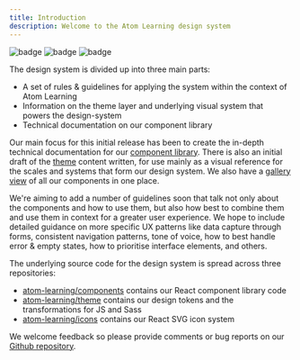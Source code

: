 ```yaml
---
title: Introduction
description: Welcome to the Atom Learning design system
---
```


![badge](https://img.shields.io/npm/v/@atom-learning/components)
![badge](https://img.shields.io/github/workflow/status/Atom-Learning/components/Test%20&%20validate)
![badge](https://img.shields.io/bundlephobia/minzip/@atom-learning/components)

The design system is divided up into three main parts:

- A set of rules & guidelines for applying the system within the context of Atom Learning
- Information on the theme layer and underlying visual system that powers the design-system
- Technical documentation on our component library

Our main focus for this initial release has been to create the in-depth technical documentation for our [component library](/components/introduction). There is also an initial draft of the [theme](/theme/colours) content written, for use mainly as a visual reference for the scales and systems that form our design system. We also have a [gallery view](/components) of all our components in one place.

We're aiming to add a number of guidelines soon that talk not only about the components and how to use them, but also how best to combine them and use them in context for a greater user experience. We hope to include detailed guidance on more specific UX patterns like data capture through forms, consistent navigation patterns, tone of voice, how to best handle error & empty states, how to prioritise interface elements, and others.

The underlying source code for the design system is spread across three repositories:

- [atom-learning/components](https://github.com/Atom-Learning/components) contains our React component library code
- [atom-learning/theme](https://github.com/Atom-Learning/theme) contains our design tokens and the transformations for JS and Sass
- [atom-learning/icons](https://github.com/Atom-Learning/icons) contains our React SVG icon system

We welcome feedback so please provide comments or bug reports on our [Github repository](https://github.com/Atom-Learning/components/issues).
